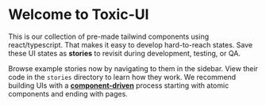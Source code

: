 
<Meta title='Get Started' />

# Welcome to Toxic-UI

This is our collection of pre-made tailwind components using react/typescript.
That makes it easy to develop hard-to-reach states. Save these UI states as **stories** to revisit during development, testing, or QA.

Browse example stories now by navigating to them in the sidebar.
View their code in the `stories` directory to learn how they work.
We recommend building UIs with a [**component-driven**](https://componentdriven.org) process starting with atomic components and ending with pages.
